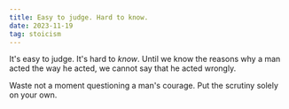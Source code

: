 ```yaml
---
title: Easy to judge. Hard to know.
date: 2023-11-19
tag: stoicism
---
```


It's easy to judge. It's hard to _know_. Until we know the reasons why a man
acted the way he acted, we cannot say that he acted wrongly.

Waste not a moment questioning a man's courage. Put the scrutiny solely on your
own.
